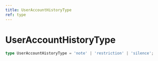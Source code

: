 ```yaml
---
title: UserAccountHistoryType
ref: type
---
```


# UserAccountHistoryType

```ts
type UserAccountHistoryType = 'note' | 'restriction' | 'silence';
```
